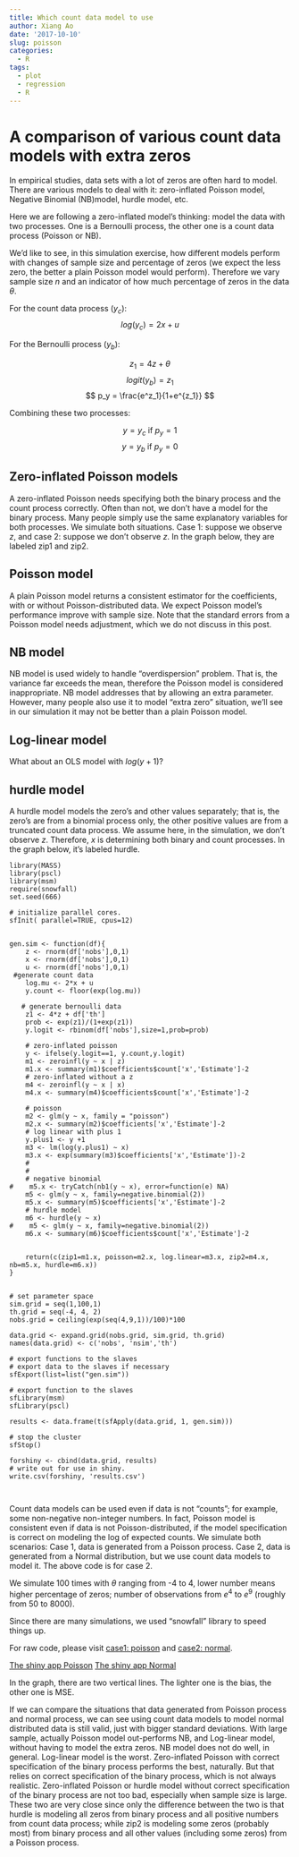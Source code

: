 ```yaml
---
title: Which count data model to use
author: Xiang Ao
date: '2017-10-10'
slug: poisson
categories:
  - R
tags:
  - plot
  - regression
  - R
---
```


# A comparison of various count data models with extra zeros 

In empirical studies, data sets with a lot of zeros are often hard to model.  There are various models to deal with it:  zero-inflated Poisson model, Negative Binomial (NB)model, hurdle model, etc.  

Here we are following a zero-inflated model's thinking:  model the data with two processes.  One is a Bernoulli process, the other one is a count data process (Poisson or NB).

We'd like to see, in this simulation exercise, how different models perform with changes of sample size and percentage of zeros (we expect the less zero, the better a plain Poisson model would perform).  Therefore we vary sample size $n$ and an indicator of how much percentage of zeros in the data $\theta$.

For the count data process ($y_c$):
$$ log(y_c) = 2 x + u $$

For the Bernoulli process ($y_b$):

$$ z_1 = 4 z + \theta $$
$$ logit(y_b) = z_1 $$
$$ p_y = \frac{e^z_1}{1+e^{z_1}} $$

Combining these two processes:

$$ y = y_c \ \text{if} \ p_y=1$$
$$ y = y_b \ \text{if} \ p_y=0$$

## Zero-inflated Poisson models

A zero-inflated Poisson needs specifying both the binary process and the count process correctly.  Often than not, we don't have a model for the binary process.  Many people simply use the same explanatory variables for both processes.  We simulate both situations.  Case 1:  suppose we observe $z$, and case 2: suppose we don't observe $z$.  In the graph below, they are labeled zip1 and zip2.

## Poisson model

A plain Poisson model returns a consistent estimator for the coefficients, with or without Poisson-distributed data.  We expect Poisson model's performance improve with sample size.  Note that the standard errors from a Poisson model needs adjustment, which we do not discuss in this post.

## NB model

NB model is used widely to handle "overdispersion" problem.  That is, the variance far exceeds the mean, therefore the Poisson model is considered inappropriate.  NB model addresses that by allowing an extra parameter.  However, many people also use it to model "extra zero" situation, we'll see in our simulation it may not be better than a plain Poisson model. 

## Log-linear model

What about an OLS model with $log(y+1)$?

## hurdle model

A hurdle model models the zero's and other values separately; that is, the zero's are from a binomial process only, the other positive values are from a truncated count data process.  We assume here, in the simulation, we don't observe $z$.  Therefore, $x$ is determining both binary and count processes.  In the graph below, it's labeled hurdle.


    
    library(MASS)
    library(pscl)
    library(msm)
    require(snowfall)
    set.seed(666)
    
    # initialize parallel cores.
    sfInit( parallel=TRUE, cpus=12)
    
    
    gen.sim <- function(df){
        z <- rnorm(df['nobs'],0,1)
        x <- rnorm(df['nobs'],0,1)
        u <- rnorm(df['nobs'],0,1)
     #generate count data
        log.mu <- 2*x + u
        y.count <- floor(exp(log.mu))
    
       # generate bernoulli data
        z1 <- 4*z + df['th']
        prob <- exp(z1)/(1+exp(z1))
        y.logit <- rbinom(df['nobs'],size=1,prob=prob)
    
        # zero-inflated poisson
        y <- ifelse(y.logit==1, y.count,y.logit)
        m1 <- zeroinfl(y ~ x | z)
        m1.x <- summary(m1)$coefficients$count['x','Estimate']-2
        # zero-inflated without a z
        m4 <- zeroinfl(y ~ x | x)
        m4.x <- summary(m4)$coefficients$count['x','Estimate']-2
    
        # poisson
        m2 <- glm(y ~ x, family = "poisson")
        m2.x <- summary(m2)$coefficients['x','Estimate']-2
        # log linear with plus 1
        y.plus1 <- y +1
        m3 <- lm(log(y.plus1) ~ x)
        m3.x <- exp(summary(m3)$coefficients['x','Estimate'])-2
        #
        #
        # negative binomial
    #    m5.x <- tryCatch(nb1(y ~ x), error=function(e) NA)
        m5 <- glm(y ~ x, family=negative.binomial(2))
        m5.x <- summary(m5)$coefficients['x','Estimate']-2
        # hurdle model
        m6 <- hurdle(y ~ x)
    #    m5 <- glm(y ~ x, family=negative.binomial(2))
        m6.x <- summary(m6)$coefficients$count['x','Estimate']-2
    
    
        return(c(zip1=m1.x, poisson=m2.x, log.linear=m3.x, zip2=m4.x, nb=m5.x, hurdle=m6.x))
    }
    
    
    # set parameter space
    sim.grid = seq(1,100,1)
    th.grid = seq(-4, 4, 2)
    nobs.grid = ceiling(exp(seq(4,9,1))/100)*100
    
    data.grid <- expand.grid(nobs.grid, sim.grid, th.grid)
    names(data.grid) <- c('nobs', 'nsim','th')
    
    # export functions to the slaves
    # export data to the slaves if necessary
    sfExport(list=list("gen.sim"))
    
    # export function to the slaves
    sfLibrary(msm)
    sfLibrary(pscl)
    
    results <- data.frame(t(sfApply(data.grid, 1, gen.sim)))
    
    # stop the cluster
    sfStop()
    
    forshiny <- cbind(data.grid, results)
    # write out for use in shiny.
    write.csv(forshiny, 'results.csv')
    
        
Count data models can be used even if data is not "counts"; for example, some non-negative non-integer numbers.  In fact, Poisson model is consistent even if data is not Poisson-distributed, if the model specification is correct on modeling the log of expected counts.  We simulate both scenarios:  Case 1, data is generated from a Poisson process.  Case 2, data is generated from a Normal distribution, but we use count data models to model it.  The above code is for case 2.

We simulate 100 times with $\theta$ ranging from -4 to 4, lower number means higher percentage of zeros; number of observations from $e^4$ to $e^9$ (roughly from 50 to 8000).

Since there are many simulations, we used "snowfall" library to speed things up.  

For raw code, please visit [case1: poisson](https://github.com/xiangao/poisson) and  [case2: normal](https://github.com/xiangao/poisson2).

[The shiny app Poisson](https://xiangao.shinyapps.io/poisson/)
[The shiny app Normal](https://xiangao.shinyapps.io/poisson2/)

In the graph, there are two vertical lines.  The lighter one is the bias, the other one is MSE.

If we can compare the situations that data generated from Poisson process and normal process, we can see using count data models to model normal distributed data is still valid, just with bigger standard deviations.  With large sample, actually Poisson model out-performs NB, and Log-linear model, without having to model the extra zeros.  NB model does not do well, in general.  Log-linear model is the worst.  Zero-inflated Poisson with correct specification of the binary process performs the best,  naturally.  But that relies on correct specification of the binary process, which is not always realistic.  Zero-inflated Poisson or hurdle model without correct specification of the binary process are not too bad, especially when sample size is large.  These two are very close since only the difference between the two is that hurdle is modeling all zeros from binary process and all positive numbers from count data process; while zip2 is modeling some zeros (probably most) from binary process and all other values (including some zeros) from a Poisson process.

 

